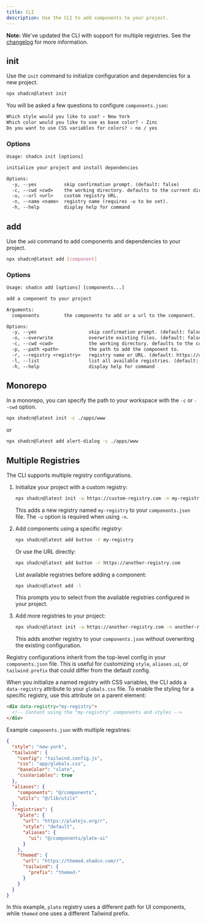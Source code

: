 ```yaml
---
title: CLI
description: Use the CLI to add components to your project.
---
```


<Callout>

**Note:** We've updated the CLI with support for multiple registries. See the [changelog](/docs/changelog) for more information.

</Callout>

## init

Use the `init` command to initialize configuration and dependencies for a new project.

```bash
npx shadcn@latest init
```

You will be asked a few questions to configure `components.json`:

```txt showLineNumbers
Which style would you like to use? › New York
Which color would you like to use as base color? › Zinc
Do you want to use CSS variables for colors? › no / yes
```

### Options

```txt
Usage: shadcn init [options]

initialize your project and install dependencies

Options:
  -y, --yes          skip confirmation prompt. (default: false)
  -c, --cwd <cwd>    the working directory. defaults to the current directory.
  -u, --url <url>    custom registry URL.
  -n, --name <name>  registry name (requires -u to be set).
  -h, --help         display help for command
```

## add

Use the `add` command to add components and dependencies to your project.

```bash
npx shadcn@latest add [component]
```

### Options

```txt
Usage: shadcn add [options] [components...]

add a component to your project

Arguments:
  components         the components to add or a url to the component.

Options:
  -y, --yes                   skip confirmation prompt. (default: false)
  -o, --overwrite             overwrite existing files. (default: false)
  -c, --cwd <cwd>             the working directory. defaults to the current directory.
  -p, --path <path>           the path to add the component to.
  -r, --registry <registry>   registry name or URL. (default: https://ui.shadcn.com/r)
  -l, --list                  list all available registries. (default: false)
  -h, --help                  display help for command
```

## Monorepo

In a monorepo, you can specify the path to your workspace with the `-c` or `--cwd` option.

```bash
npx shadcn@latest init -c ./apps/www
```

or

```bash
npx shadcn@latest add alert-dialog -c ./apps/www
```

## Multiple Registries

The CLI supports multiple registry configurations.

1. Initialize your project with a custom registry:
   ```bash
   npx shadcn@latest init -u https://custom-registry.com -n my-registry
   ```
   This adds a new registry named `my-registry` to your `components.json` file. The `-u` option is required when using `-n`.

2. Add components using a specific registry:
   ```bash
   npx shadcn@latest add button -r my-registry
   ```
   Or use the URL directly:
   ```bash
   npx shadcn@latest add button -r https://another-registry.com
   ```

   List available registries before adding a component:
   ```bash
   npx shadcn@latest add -l
   ```
   This prompts you to select from the available registries configured in your project.

4. Add more registries to your project:
   ```bash
   npx shadcn@latest init -u https://another-registry.com -n another-registry
   ```
   This adds another registry to your `components.json` without overwriting the existing configuration.

Registry configurations inherit from the top-level config in your `components.json` file. This is useful for customizing `style`, `aliases.ui`, or `tailwind.prefix` that could differ from the default config.

When you initialize a named registry with CSS variables, the CLI adds a `data-registry` attribute to your `globals.css` file. To enable the styling for a specific registry, use this attribute on a parent element:

```html
<div data-registry="my-registry">
  <!-- Content using the "my-registry" components and styles -->
</div>
```

Example `components.json` with multiple registries:

```json
{
  "style": "new-york",
  "tailwind": {
    "config": "tailwind.config.js",
    "css": "app/globals.css",
    "baseColor": "slate",
    "cssVariables": true
  },
  "aliases": {
    "components": "@/components",
    "utils": "@/lib/utils"
  },
  "registries": {
    "plate": {
      "url": "https://platejs.org/r",
      "style": "default",
      "aliases": {
        "ui": "@/components/plate-ui"
      }
    },
    "themed": {
      "url": "https://themed.shadcn.com/r",
      "tailwind": {
        "prefix": "themed-"
      }
    }
  }
}
```

In this example, `plate` registry uses a different path for UI components, while `themed` one uses a different Tailwind prefix.